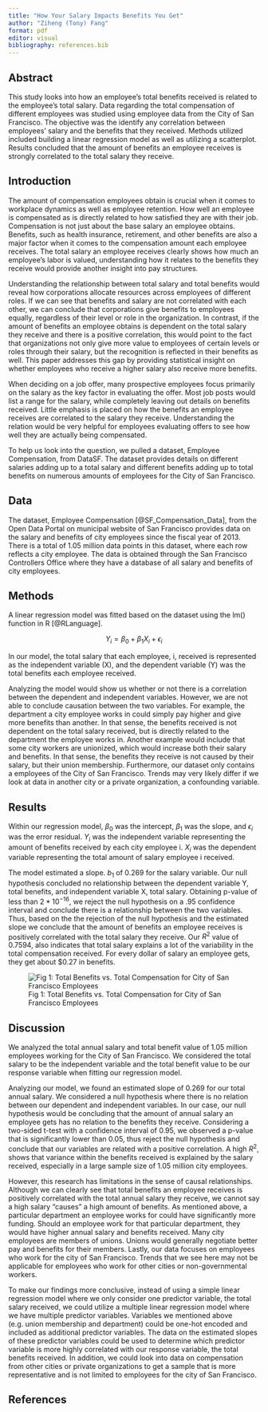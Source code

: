 ```yaml
---
title: "How Your Salary Impacts Benefits You Get"
author: "Ziheng (Tony) Fang"
format: pdf
editor: visual
bibliography: references.bib
---
```


## Abstract

This study looks into how an employee’s total benefits received is related to the employee’s total salary. Data regarding the total compensation of different employees was studied using employee data from the City of San Francisco. The objective was the identify any correlation between employees’ salary and the benefits that they received. Methods utilized included building a linear regression model as well as utilizing a scatterplot. Results concluded that the amount of benefits an employee receives is strongly correlated to the total salary they receive.

## Introduction

The amount of compensation employees obtain is crucial when it comes to workplace dynamics as well as employee retention. How well an employee is compensated as is directly related to how satisfied they are with their job. Compensation is not just about the base salary an employee obtains. Benefits, such as health insurance, retirement, and other benefits are also a major factor when it comes to the compensation amount each employee receives. The total salary an employee receives clearly shows how much an employee’s labor is valued, understanding how it relates to the benefits they receive would provide another insight into pay structures.

Understanding the relationship between total salary and total benefits would reveal how corporations allocate resources across employees of different roles. If we can see that benefits and salary are not correlated with each other, we can conclude that corporations give benefits to employees equally, regardless of their level or role in the organization. In contrast, if the amount of benefits an employee obtains is dependent on the total salary they receive and there is a positive correlation, this would point to the fact that organizations not only give more value to employees of certain levels or roles through their salary, but the recognition is reflected in their benefits as well. This paper addresses this gap by providing statistical insight on whether employees who receive a higher salary also receive more benefits.

When deciding on a job offer, many prospective employees focus primarily on the salary as the key factor in evaluating the offer. Most job posts would list a range for the salary, while completely leaving out details on benefits received. Little emphasis is placed on how the benefits an employee receives are correlated to the salary they receive. Understanding the relation would be very helpful for employees evaluating offers to see how well they are actually being compensated.

To help us look into the question, we pulled a dataset, Employee Compensation, from DataSF. The dataset provides details on different salaries adding up to a total salary and different benefits adding up to total benefits on numerous amounts of employees for the City of San Francisco.

## Data

The dataset, Employee Compensation [@SF_Compensation_Data], from the Open Data Portal on municipal website of San Francisco provides data on the salary and benefits of city employees since the fiscal year of 2013. There is a total of 1.05 million data points in this dataset, where each row reflects a city employee. The data is obtained through the San Francisco Controllers Office where they have a database of all salary and benefits of city employees.

## Methods

A linear regression model was fitted based on the dataset using the lm() function in R [@RLanguage].

$$
Y_{i} = \beta_{0} + \beta_{1}X_{i} + \epsilon_{i}
$$

In our model, the total salary that each employee, i, received is represented as the independent variable (X), and the dependent variable (Y) was the total benefits each employee received.

Analyzing the model would show us whether or not there is a correlation between the dependent and independent variables. However, we are not able to conclude causation between the two variables. For example, the department a city employee works in could simply pay higher and give more benefits than another. In that sense, the benefits received is not dependent on the total salary received, but is directly related to the department the employee works in. Another example would include that some city workers are unionized, which would increase both their salary and benefits. In that sense, the benefits they receive is not caused by their salary, but their union membership. Furthermore, our dataset only contains a employees of the City of San Francisco. Trends may very likely differ if we look at data in another city or a private organization, a confounding variable.

## Results

Within our regression model, $\beta_{0}$ was the intercept, $\beta_{1}$ was the slope, and $\epsilon_{i}$ was the error residual. $Y_{i}$ was the independent variable representing the amount of benefits received by each city employee i. $X_{i}$ was the dependent variable representing the total amount of salary employee i received.

The model estimated a slope. $b_1$ of 0.269 for the salary variable. Our null hypothesis concluded no relationship between the dependent variable Y, total benefits, and independent variable X, total salary. Obtaining p-value of less than $2 * 10^{-16}$, we reject the null hypothesis on a .95 confidence interval and conclude there is a relationship between the two variables. Thus, based on the the rejection of the null hypothesis and the estimated slope we conclude that the amount of benefits an employee receives is positively correlated with the total salary they receive. Our $R^2$ value of 0.7594, also indicates that total salary explains a lot of the variability in the total compensation received. For every dollar of salary an employee gets, they get about \$0.27 in benefits.

![Fig 1: Total Benefits vs. Total Compensation for City of San Francisco Employees](Benefits%20vs.%20Compensation%20Plot.png){fig-align="center"}

## Discussion

We analyzed the total annual salary and total benefit value of 1.05 million employees working for the City of San Francisco. We considered the total salary to be the independent variable and the total benefit value to be our response variable when fitting our regression model.

Analyzing our model, we found an estimated slope of 0.269 for our total annual salary. We considered a null hypothesis where there is no relation between our dependent and independent variables. In our case, our null hypothesis would be concluding that the amount of annual salary an employee gets has no relation to the benefits they receive. Considering a two-sided t-test with a confidence interval of 0.95, we observed a p-value that is significantly lower than 0.05, thus reject the null hypothesis and conclude that our variables are related with a positive correlation. A high $R^2$, shows that variance within the benefits received is explained by the salary received, especially in a large sample size of 1.05 million city employees.

However, this research has limitations in the sense of causal relationships. Although we can clearly see that total benefits an employee receives is positively correlated with the total annual salary they receive, we cannot say a high salary "causes" a high amount of benefits. As mentioned above, a particular department an employee works for could have significantly more funding. Should an employee work for that particular department, they would have higher annual salary and benefits received. Many city employees are members of unions. Unions would generally negotiate better pay and benefits for their members. Lastly, our data focuses on employees who work for the city of San Francisco. Trends that we see here may not be applicable for employees who work for other cities or non-governmental workers.

To make our findings more conclusive, instead of using a simple linear regression model where we only consider one predictor variable, the total salary received, we could utilize a multiple linear regression model where we have multiple predictor variables. Variables we mentioned above (e.g. union membership and department) could be one-hot encoded and included as additional predictor variables. The data on the estimated slopes of these predictor variables could be used to determine which predictor variable is more highly correlated with our response variable, the total benefits received. In addition, we could look into data on compensation from other cities or private organizations to get a sample that is more representative and is not limited to employees for the city of San Francisco.

## References
